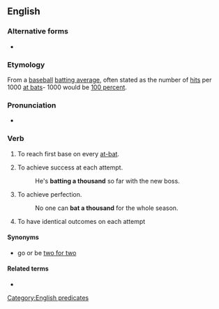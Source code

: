 ==English==

===Alternative forms===
* {{l|en|bat one thousand}}

===Etymology===
From a [[baseball]] [[batting average]], often stated as the number of [[hit]]s per 1000 [[at bat]]s- 1000 would be [[100 percent]].

===Pronunciation===
* {{audio|en|en-au-bat a thousand.ogg|Audio (AU)}}

===Verb===
{{en-verb|head=[[bat]] a [[thousand]]|bats a thousand|batting a thousand|batted a thousand}}

# {{lb|en|baseball}} To reach first base on every [[at-bat]].  
# {{lb|en|idiomatic}} To achieve success at each attempt.
#: He's '''batting a thousand''' so far with the new boss.
# {{lb|en|idiomatic}} To achieve perfection.
#: No one can '''bat a thousand''' for the whole season.
# {{lb|en|idiomatic}} To have identical outcomes on each attempt

====Synonyms====
* go or be [[two for two]]

====Related terms====
* {{l|en|bat five hundred}}

[[Category:English predicates]]